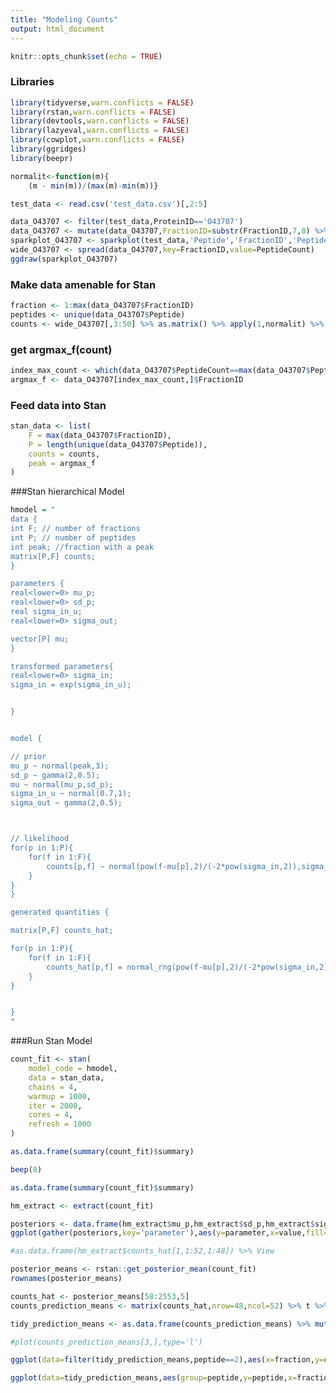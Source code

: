 ```yaml
---
title: "Modeling Counts"
output: html_document
---
```


```r
knitr::opts_chunk$set(echo = TRUE)
```

### Libraries


```r
library(tidyverse,warn.conflicts = FALSE)
library(rstan,warn.conflicts = FALSE)
library(devtools,warn.conflicts = FALSE)
library(lazyeval,warn.conflicts = FALSE)
library(cowplot,warn.conflicts = FALSE)
library(ggridges)
library(beepr)

normalit<-function(m){
    (m - min(m))/(max(m)-min(m))}
```


```r

test_data <- read.csv('test_data.csv')[,2:5]
```

```r
data_O43707 <- filter(test_data,ProteinID=='O43707')
data_O43707 <- mutate(data_O43707,FractionID=substr(FractionID,7,8) %>% as.numeric)
sparkplot_O43707 <- sparkplot(test_data,'Peptide','FractionID','PeptideCount',groupid = 'ProteinID',group_name='O43707')
wide_O43707 <- spread(data_O43707,key=FractionID,value=PeptideCount)
ggdraw(sparkplot_O43707)

```

### Make data amenable for Stan
```r
fraction <- 1:max(data_O43707$FractionID)
peptides <- unique(data_O43707$Peptide)
counts <- wide_O43707[,3:50] %>% as.matrix() %>% apply(1,normalit) %>% t #normalize
```



### get argmax_f(count)
```r
index_max_count <- which(data_O43707$PeptideCount==max(data_O43707$PeptideCount))
argmax_f <- data_O43707[index_max_count,]$FractionID

```


### Feed data into Stan 
```r
stan_data <- list(
    F = max(data_O43707$FractionID),
    P = length(unique(data_O43707$Peptide)),
    counts = counts,
    peak = argmax_f
)
```


###Stan hierarchical Model
```r
hmodel = "
data {
int F; // number of fractions
int P; // number of peptides
int peak; //fraction with a peak
matrix[P,F] counts;
}

parameters {
real<lower=0> mu_p;
real<lower=0> sd_p;
real sigma_in_u;
real<lower=0> sigma_out;

vector[P] mu;
}

transformed parameters{
real<lower=0> sigma_in;
sigma_in = exp(sigma_in_u);


}


model {

// prior
mu_p ~ normal(peak,3);
sd_p ~ gamma(2,0.5);
mu ~ normal(mu_p,sd_p);
sigma_in_u ~ normal(0.7,1);
sigma_out ~ gamma(2,0.5);



// likelihood
for(p in 1:P){
    for(f in 1:F){
        counts[p,f] ~ normal(pow(f-mu[p],2)/(-2*pow(sigma_in,2)),sigma_out);
    }
}
}

generated quantities {

matrix[P,F] counts_hat;

for(p in 1:P){
    for(f in 1:F){
        counts_hat[p,f] = normal_rng(pow(f-mu[p],2)/(-2*pow(sigma_in,2)),sigma_out);
    }
}


}
"
```

###Run Stan Model
```r
count_fit <- stan(
    model_code = hmodel,
    data = stan_data,
    chains = 4,
    warmup = 1000,
    iter = 2000,
    cores = 4,
    refresh = 1000
)

as.data.frame(summary(count_fit)$summary)

beep(8)
```

```r
as.data.frame(summary(count_fit)$summary)

hm_extract <- extract(count_fit)
```

```r
posteriors <- data.frame(hm_extract$mu_p,hm_extract$sd_p,hm_extract$sigma_in_u,hm_extract$sigma_in,hm_extract$sigma_out,hm_extract$mu) %>% setNames(c('mu_p','sd_p','sigma_in_u','sigma_in','sigma_out','mu'))
ggplot(gather(posteriors,key='parameter'),aes(y=parameter,x=value,fill=parameter,color=parameter)) + geom_density_ridges(scale=3,alpha=0.5) + scale_x_continuous(limits=c(min(posteriors),20))
```





```r
#as.data.frame(hm_extract$counts_hat[1,1:52,1:48]) %>% View

posterior_means <- rstan::get_posterior_mean(count_fit)
rownames(posterior_means)

counts_hat <- posterior_means[58:2553,5]
counts_prediction_means <- matrix(counts_hat,nrow=48,ncol=52) %>% t %>% apply(1,normalit) %>% t

tidy_prediction_means <- as.data.frame(counts_prediction_means) %>% mutate(peptide=1:52) %>% gather(key='fraction',value='count',-peptide,factor_key = TRUE) %>% mutate(fraction=substr(fraction,2,4) %>% as.numeric())

#plot(counts_prediction_means[3,],type='l')

ggplot(data=filter(tidy_prediction_means,peptide==2),aes(x=fraction,y=count)) + geom_line()

ggplot(data=tidy_prediction_means,aes(group=peptide,y=peptide,x=fraction,height=count)) + geom_ridgeline(scale=8,fill='grey',alpha=0.2,color=1)

```







